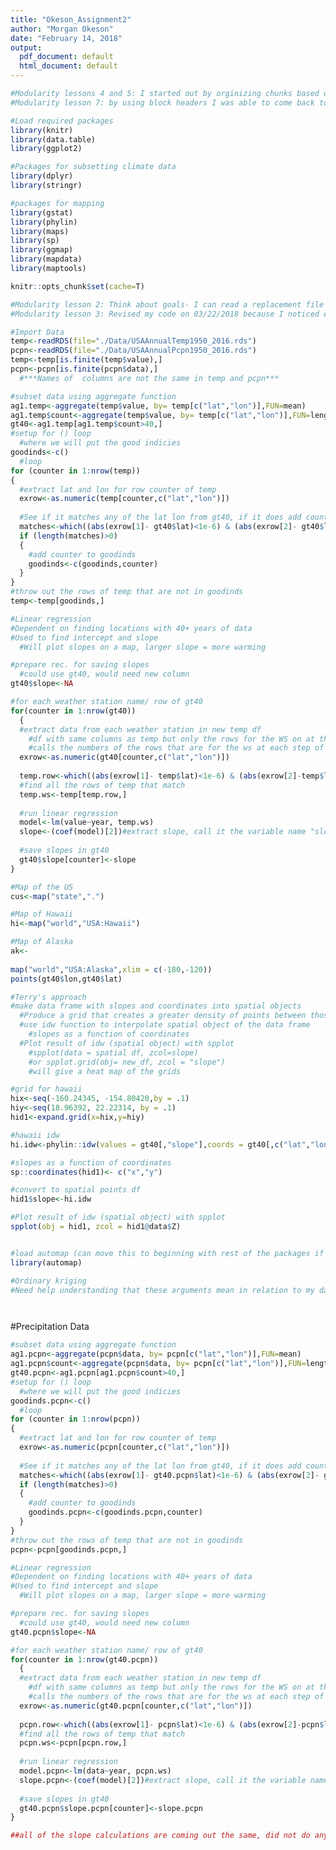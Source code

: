 ```yaml
---
title: "Okeson_Assignment2"
author: "Morgan Okeson"
date: "February 14, 2018"
output:
  pdf_document: default
  html_document: default
---
```


<!---Chunk for prep--->
```r
#Modularity lessons 4 and 5: I started out by orginizing chunks based on what I knew I had to do- 1) what I would need for input 2) what I would get an an output, 3) type of code I would need to write.
#Modularity lesson 7: by using block headers I was able to come back to the code I wanted to write later and have an idea of the direction I had planned out. 

#Load required packages
library(knitr)
library(data.table)
library(ggplot2)

#Packages for subsetting climate data
library(dplyr)
library(stringr)

#packages for mapping
library(gstat)
library(phylin)
library(maps)
library(sp)
library(ggmap)
library(mapdata)
library(maptools)

knitr::opts_chunk$set(cache=T)

```

<!---Chunk for loading the data and removing NA--->
```r
#Modularity lesson 2: Think about goals- I can read a replacement file easily here and won't have to change the code below
#Modularity lesson 3: Revised my code on 03/22/2018 because I noticed errors and found better ways to clean the data

#Import Data
temp<-readRDS(file="./Data/USAAnnualTemp1950_2016.rds")
pcpn<-readRDS(file="./Data/USAAnnualPcpn1950_2016.rds")
temp<-temp[is.finite(temp$value),]
pcpn<-pcpn[is.finite(pcpn$data),]
  #***Names of  columns are not the same in temp and pcpn***
```

<!---Chunk for subsetting the data--->
```r
#subset data using aggregate function
ag1.temp<-aggregate(temp$value, by= temp[c("lat","lon")],FUN=mean)
ag1.temp$count<-aggregate(temp$value, by= temp[c("lat","lon")],FUN=length)[,3]
gt40<-ag1.temp[ag1.temp$count>40,]
#setup for () loop
  #where we will put the good indicies
goodinds<-c()
  #loop
for (counter in 1:nrow(temp))
{
  #extract lat and lon for row counter of temp
  exrow<-as.numeric(temp[counter,c("lat","lon")])
  
  #See if it matches any of the lat lon from gt40, if it does add counter into goodinds
  matches<-which((abs(exrow[1]- gt40$lat)<1e-6) & (abs(exrow[2]- gt40$lon)<1e-6))
  if (length(matches)>0)
  {
    #add counter to goodinds
    goodinds<-c(goodinds,counter)
  }
}
#throw out the rows of temp that are not in goodinds
temp<-temp[goodinds,]

```

<!---Chunk for Linear Regression--->
```r
#Linear regression
#Dependent on finding locations with 40+ years of data
#Used to find intercept and slope
  #Will plot slopes on a map, larger slope = more warming

#prepare rec. for saving slopes
  #could use gt40, would need new column 
gt40$slope<-NA

#for each weather station name/ row of gt40
for(counter in 1:nrow(gt40))
  {
  #extract data from each weather station in new temp df
    #df with same columns as temp but only the rows for the WS on at this point in loop
    #calls the numbers of the rows that are for the ws at each step of the loop
  exrow<-as.numeric(gt40[counter,c("lat","lon")])
  
  temp.row<-which((abs(exrow[1]- temp$lat)<1e-6) & (abs(exrow[2]-temp$lon)<1e-6))
  #find all the rows of temp that match 
  temp.ws<-temp[temp.row,]
  
  #run linear regression
  model<-lm(value~year, temp.ws)
  slope<-(coef(model)[2])#extract slope, call it the variable name "slope"
  
  #save slopes in gt40
  gt40$slope[counter]<-slope
}

```


<!---Chunk for preparing for mapping (R maps package)--->
```r
#Map of the US
cus<-map("state",".")

#Map of Hawaii
hi<-map("world","USA:Hawaii")

#Map of Alaska
ak<-
  
map("world","USA:Alaska",xlim = c(-180,-120))
points(gt40$lon,gt40$lat)
```

<!---Chunk for Temp Map--->
```r
#Terry's approach
#make data frame with slopes and coordinates into spatial objects
  #Produce a grid that creates a greater density of points between those
  #use idw function to interpolate spatial object of the data frame 
    #slopes as a function of coordinates
  #Plot result of idw (spatial object) with spplot
    #spplot(data = spatial df, zcol=slope)
    #or spplot.grid(obj= new_df, zcol = "slope")
    #will give a heat map of the grids 

#grid for hawaii
hix<-seq(-160.24345, -154.80420,by = .1)
hiy<-seq(18.96392, 22.22314, by = .1)
hid1<-expand.grid(x=hix,y=hiy)

#hawaii idw
hi.idw<-phylin::idw(values = gt40[,"slope"],coords = gt40[,c("lat","lon")], grid = hid1)

#slopes as a function of coordinates
sp::coordinates(hid1)<- c("x","y")

#convert to spatial points df
hid1$slope<-hi.idw

#Plot result of idw (spatial object) with spplot
spplot(obj = hid1, zcol = hid1@data$Z)



```

<!---Chunk for Temp Map using automap--->
```r

#load automap (can move this to beginning with rest of the packages if it is successful)
library(automap)

#Ordinary kriging 
#Need help understanding that these arguments mean in relation to my data https://www.r-bloggers.com/automatic-spatial-interpolation-with-r-the-automap-package/




```


#Precipitation Data

<!---Chunk for subsetting the data--->
```r
#subset data using aggregate function
ag1.pcpn<-aggregate(pcpn$data, by= pcpn[c("lat","lon")],FUN=mean)
ag1.pcpn$count<-aggregate(pcpn$data, by= pcpn[c("lat","lon")],FUN=length)[,3]
gt40.pcpn<-ag1.pcpn[ag1.pcpn$count>40,]
#setup for () loop
  #where we will put the good indicies
goodinds.pcpn<-c()
  #loop
for (counter in 1:nrow(pcpn))
{
  #extract lat and lon for row counter of temp
  exrow<-as.numeric(pcpn[counter,c("lat","lon")])
  
  #See if it matches any of the lat lon from gt40, if it does add counter into goodinds
  matches<-which((abs(exrow[1]- gt40.pcpn$lat)<1e-6) & (abs(exrow[2]- gt40.pcpn$lon)<1e-6))
  if (length(matches)>0)
  {
    #add counter to goodinds
    goodinds.pcpn<-c(goodinds.pcpn,counter)
  }
}
#throw out the rows of temp that are not in goodinds
pcpn<-pcpn[goodinds.pcpn,]

```

<!---Chunk for Linear Regression--->
```r
#Linear regression
#Dependent on finding locations with 40+ years of data
#Used to find intercept and slope
  #Will plot slopes on a map, larger slope = more warming

#prepare rec. for saving slopes
  #could use gt40, would need new column 
gt40.pcpn$slope<-NA

#for each weather station name/ row of gt40
for(counter in 1:nrow(gt40.pcpn))
  {
  #extract data from each weather station in new temp df
    #df with same columns as temp but only the rows for the WS on at this point in loop
    #calls the numbers of the rows that are for the ws at each step of the loop
  exrow<-as.numeric(gt40.pcpn[counter,c("lat","lon")])
  
  pcpn.row<-which((abs(exrow[1]- pcpn$lat)<1e-6) & (abs(exrow[2]-pcpn$lon)<1e-6))
  #find all the rows of temp that match 
  pcpn.ws<-pcpn[pcpn.row,]
  
  #run linear regression
  model.pcpn<-lm(data~year, pcpn.ws)
  slope.pcpn<-(coef(model)[2])#extract slope, call it the variable name "slope"
  
  #save slopes in gt40
  gt40.pcpn$slope.pcpn[counter]<-slope.pcpn
}

##all of the slope calculations are coming out the same, did not do anything different on this part than I did with temp. 
```